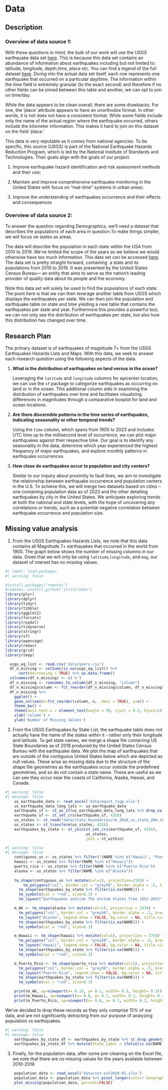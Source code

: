 # Data

## Description

### Overview of data source 1:

With these questions in mind, the bulk of our work will use the USGS earthquake data set [here](https://earthquake.usgs.gov/earthquakes/map/?extent=-88.12198,-194.76563&extent=88.12198,554.76563&range=search&listOnlyShown=true&baseLayer=terrain&timeZone=utc&search=%7B%22name%22:%22Search%20Results%22,%22params%22:%7B%22starttime%22:%221900-01-01%2000:00:00%22,%22minmagnitude%22:7,%22orderby%22:%22time%22%7D%7D). This is because this data set contains an abundance of information about earthquakes including but not limited to: latitude, longitude, depth,time, place etc. You can find a legend of the full dataset [here](https://earthquake.usgs.gov/earthquakes/feed/v1.0/csv.php). Diving into the actual data set itself, each row represents one earthquake that occurred on a particular day/time. The information within the time field is extremely granular (to the exact second) and therefore if no other fields can be joined between this table and another, we can opt to join on time/day. 

While the data appears to be clean overall, there are some drawbacks. For one, the 'place' attribute appears to have an unorthodox format. In other words, it is not does not have a consistent format. While some fields include only the name of the actual region where the earthquake occurred, others include the kilometer information. This makes it hard to join on this dataset on the field 'place.'

This data is very reputable as it comes from national agencies. To be specific, this source (USGS) is part of the National Earthquake Hazards Reduction Program, which is led by the National Institute of Standards and Technologies. Their goals align with the goals of our project:

1.  Improve earthquake hazard identification and risk assessment methods and their use;

2.  Maintain and improve comprehensive earthquake monitoring in the United States with focus on "real-time" systems in urban areas;

3.  Improve the understanding of earthquakes occurrence and their effects and consequences\

### Overview of data source 2:

To answer the question regarding Demographics, we'll need a dataset that describes the populations of each area in question.To make things simpler, we will focus on states as areas.\

The data will describe the population in each state within the USA from 2010 to 2019. We've limited the scope of the years as we believe we would otherwise have too much information. This data set can be accessed [here](https://www.census.gov/data/datasets/time-series/demo/popest/2010s-state-total.html). The data set is pretty straight forward, containing  a state and its populations from 2010 to 2019. It was presented by the United States Census Bureau--- an entity that aims to serve as the nation's leading provider of quality data about its people and the economy. 

Note this data set will solely be used to find the populations of each state. The point here is that we can then leverage another table from USGS which displays the earthquakes per state. We can then join the population and earthquake table on state and time yielding a new table that contains the earthquakes per state and year. Furthermore this provides a powerful tool, we can not only see the distribution of earthquakes per state, but also how this distribution has changed over time.

## Research Plan

The primary dataset is of earthquakes of magnitude 7+ from the USGS Earthquakes Hazards Lists and Maps. With this data, we seek to answer each research question using the following aspects of the data.

1.  **What is the distribution of earthquakes on land versus in the ocean?**

    Leveraging the `latitude` and `longitude` columns for epicenter location, we can use the `sf` package to categorize earthquakes as occurring on land or in the ocean. This additional column aids in examining the distribution of earthquakes over time and facilitates visualizing differences in magnitudes through a comparative boxplot for land and ocean locations.

<!-- -->

2.  **Are there discernible patterns in the time series of earthquakes, indicating seasonality or other temporal trends?**

    Using the `time` column, which spans from 1905 to 2023 and includes UTC time up to the millisecond level of occurrence, we can plot major earthquakes against their respective time. Our goal is to identify any seasonality in the data, determine which year experienced the highest frequency of major earthquakes, and explore monthly patterns in earthquake occurrences.

3.  **How close do earthquakes occur to population and city centers?**

    Similar to our inquiry about proximity to fault lines, we aim to investigate the relationship between earthquake occurrence and population centers in the U.S. To achieve this, we will merge two datasets based on cities -- one containing population data as of 2023 and the other detailing earthquakes by city in the United States. We anticipate exploring trends at both the national and state levels, with the hope of uncovering any correlations or trends, such as a potential negative correlation between earthquake occurrence and population size.

## Missing value analysis

1.  From the USGS Earthquakes Hazards Lists, we note that this data contains all Magnitude 7+ earthquakes that occurred in the world from 1900. The graph below shows the number of missing columns in our data. Given that we will only be using `latitude`,`longitude`, and `mag`, our dataset of interest has no missing values.

```r
#| label: load-packages
#| warning: false

#install.packages("remotes")
#remotes::install_github("jtr13/redav")
library(plyr)
library(dplyr)
library(tidyr)
library(tibble)
library(ggplot2)
library(forcats)
library(readxl)
library(tidyverse)
library(stringr)
library(sf)
library(opencage)
library(redav)
library(grid)
library(tmap)

```

```r
  usgs_eq_list <- read.csv('data/query.csv')
  df_n_missing <- colSums(is.na(usgs_eq_list)) %>%
      sort(decreasing = TRUE) %>% as.data.frame()
  colnames(df_n_missing) <- c('n')
  df_n_missing <- rownames_to_column(df_n_missing, "column")
  df_n_missing$column <- fct_reorder(df_n_missing$column, df_n_missing$n, .desc = TRUE)
  df_n_missing %>% 
    ggplot() + 
    geom_col(aes(x=fct_reorder(column, n, .desc = TRUE), y=n)) + 
    theme_bw() + 
    theme(axis.text.x = element_text(angle = 90, vjust = 0.5, hjust=1)) + 
    xlab('column') + 
    ylab('Number of Missing Values')
```

2.  From the USGS Earthquakes by State List, the earthquake table does not actually have the name of the states within it - rather only their longitude and latitude. To get state names, we merge a shape file containing US State Boundaries as of 2018 produced by the United States Census Bureau with the earthquake data. We plot the map of earthquakes that are outside of the contiguous United States below which are depicted as null values. These arise as missing data due to the structure of the shape file geometries as the earthquakes occur outside the predefined geometries, and so do not contain a state name. These are useful as we can see they occur near the coasts of California, Alaska, Hawaii, and Canada.

```r
#| warning: false
#| message: false
    us_earthquake_data <- read_excel('data/eqint_tsqp.xlsx')
    us_earthquake_data_long_lats <- us_earthquake_data
    earthquake_sf <- st_as_sf(us_earthquake_data_long_lats %>% drop_na(LONGITUDE, LATITUDE), coords = c("LONGITUDE", "LATITUDE"), crs = 4326)
    earthquake_sf <- st_set_crs(earthquake_sf, 4326)
    us_states <- st_read("data/state_boundaries/cb_2018_us_state_20m.shp", quiet=TRUE)
    us_states <- st_transform(us_states, 4326)
    earthquakes_by_state <- st_join(st_set_crs(earthquake_sf, 4326), 
                                    us_states, 
                                    join = st_within)
```

```r
#| warning: false
#| message: false
    contiguous_us <- us_states %>% filter(!(NAME %in% c("Hawaii", "Puerto Rico", "Alaska")))
    hawaii <- us_states %>% filter(NAME %in% c("Hawaii"))
    puerto_rico <- us_states %>% filter(NAME %in% c("Puerto Rico"))
    alaska <- us_states %>% filter(NAME %in% c("Alaska"))
                                          
    tm_shape(contiguous_us %>% mutate(col=1), projection=2163) +
        tm_polygons("col", border.col = "grey50", border.alpha = .5, title = "", showNA = TRUE) +  
      tm_shape(earthquakes_by_state %>% filter(is.na(NAME))) + 
      tm_symbols(col = "red", size=0.1) +
      tm_layout("Earthquakes outside The United States from 1852-2023", title.position = c("center", "top"), title.size = 2, frame = FALSE, legend.show = FALSE, inner.margins = c(0.1, 0.1, 0.05, 0.05))

    m_AK <- tm_shape(alaska %>% mutate(col=1), projection = 3338) +
      tm_polygons("col", border.col = "grey50", border.alpha = .5, breaks = seq(10, 50, by = 5)) +
      tm_layout("Alaska", legend.show = FALSE, bg.color = NA, title.size = 1.5, frame = TRUE) +  
      tm_shape(earthquakes_by_state %>% filter(is.na(NAME))) + 
      tm_symbols(col = "red", size=0.1)

    m_Hawaii <- tm_shape(hawaii %>% mutate(col=1), projection = 3759) +
      tm_polygons("col", border.col = "grey50", border.alpha = .5, breaks = seq(10, 50, by = 5)) +
      tm_layout("Hawaii", legend.show = FALSE, bg.color = NA, title.size = 1.5, frame = TRUE) +  
      tm_shape(earthquakes_by_state %>% filter(is.na(NAME))) + 
      tm_symbols(col = "red", size=0.1)

    m_Puerto_Rico <- tm_shape(puerto_rico %>% mutate(col=1), projection = 3338) +
      tm_polygons("col", border.col = "grey50", border.alpha = .5, breaks = seq(10, 50, by = 5)) +
      tm_layout("Puerto Rico", legend.show = FALSE, bg.color = NA, title.size = 1.5, frame = TRUE) +  
      tm_shape(earthquakes_by_state %>% filter(is.na(NAME))) + 
      tm_symbols(col = "red", size=0.1)

    print(m_AK, vp=viewport(x= 0.15, y= 0.1, width= 0.3, height= 0.3))
    print(m_Hawaii, vp=viewport(x= 0.8, y= 0.1, width= 0.2, height= 0.2))
    print(m_Puerto_Rico, vp=viewport(x= 0.6, y= 0.1, width= 0.2, height= 0.2))
```

We've decided to drop these records as they only comprise 15% of our data, and are not significantly detracting from our purpose of analyzing population vs earthquakes.

```r
#| warning: false
#| message: false
    earthquakes_by_state_df <- earthquakes_by_state %>% st_drop_geometry()
    earthquakes_by_state_df %>% mutate(State_Label = ifelse(is.na(NAME), "Null State Name", 'Contains State Name'), earthquake="earthquake") %>% ggplot() + geom_bar(aes(x=earthquake, fill=State_Label), position="stack") + xlab(NULL) + ylab("Count")
```

3.  Finally, for the population data, after some pre-cleaning on the Excel file, we note that there are no missing values for the years available between 2010-2019

```r
    population_data <- read_excel('data/nst-est2019-01.xlsx')
    population_data <- population_data %>% pivot_longer(cols=!`Geographic Area`, names_to = "Year", values_to = "population")
    plot_missing(population_data, percent=FALSE)
```
